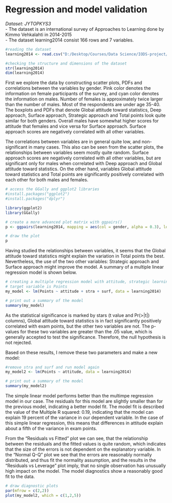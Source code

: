 # Regression and model validation

*Dataset: JYTOPKYS3*\
- The dataset is an international survey of Approaches to Learning done by Kimmo Vehkalahti in 2014-2015\
- The dataset learning2014 consist 166 rows and 7 variables.\

```r
#reading the dataset
learning2014 <- read.csv("D:/Desktop/Courses/Data Science/IODS-project/Data/learning2014.csv", sep=" ", header=TRUE)

#checking the structure and dimensions of the dataset
str(learning2014)
dim(learning2014)
```

First we explore the data by constructing scatter plots, PDFs and correlations between the variables by gender. Pink color denotes the information on female participants of the survey, and cyan color denotes the information on males. Number of females is approximately twice larger than the number of males. Most of the respondents are under age 35-40. The boxplots and PDFs that denote Global attitude toward statistics, Deep approach, Surface approach, Strategic approach and Total points look quite similar for both genders. Overall males have somewhat higher scores for attitude that females and vice versa for Surface approach. Surface approach scores are negatively correlated with all other variables.

The correlations between variables are in general quite low, and non-significant in many cases. This also can be seen from the scatter plots, the relationships between variables seem mostly quite random. Surface approach scores are negatively correlated with all other variables, but are significant only for males when correlated with Deep approach and Global attitude toward statistics. On the other hand, variables Global attitude toward statistics and Total points are significantly positively correlated with each other for both males and females.


```r
# access the GGally and ggplot2 libraries
#install.packages("ggplot2")
#install.packages("dplyr")

library(ggplot2)
library(GGally)

# create a more advanced plot matrix with ggpairs()
p <- ggpairs(learning2014, mapping = aes(col = gender, alpha = 0.3), lower = list(combo = wrap("facethist", bins = 20)))

# draw the plot
p
```

Having studied the relationships between variables, it seems that the Global attitude toward statistics might explain the variation in Total points the best. Nevertheless, the use of the two other variables: Strategic approach and Surface approach might improve the model. A summary of a multiple linear regression model is shown below. 


```r
# creating a multiple regression model with attitude, strategic learning, and surface learning as explanatory variables
# target variable is Points
my_model <- lm(Points ~ attitude + stra + surf, data = learning2014)

# print out a summary of the model
summary(my_model)
```

As the statistical significance is marked by stars (t value and Pr(>|t|) columns), Global attitude toward statistics is in fact significantly positively correlated with exam points, but the other two variables are not. The p-values for these two variables are greater than the .05 value, which is generally accepted to test the significance. Therefore, the null hypothesis is not rejected.

Based on these results, I remove these two parameters and make a new model:

```r
#remove stra and surf and run model again
my_model2 <- lm(Points ~ attitude, data = learning2014)

# print out a summary of the model
summary(my_model2)
```

The simple linear model performs better than the multimpe regression model in our case. The residuals for this model are slightly smaller than for the previous model, indicating a better model fit. The model fit is described the value of the Multiple R squared: 0.19, indicating that the model can explain 19 percent of the variance in our dependent variable. In the case of this simple linear regression, this means that differences in attitude explain about a fifth of the variance in exam points.

From the "Residuals vs Fitted" plot we can see, that the relationship between the residuals and the fitted values is quite random, which indicates that the size of the errors is not dependent on the explanatory variable. In the "Normal Q-Q" plot we see that the errors are reasonably normally distributed, and thus fit the normality assumption, and the results in the "Residuals vs Leverage" plot imply, that no single observation has unusually high impact on the model. The model diagnostics show a reasonably good fit to the data.

```r
# draw diagnostic plots
par(mfrow = c(2,2))
plot(my_model2, which = c(1,2,5))
```








